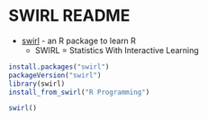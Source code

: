 # SWIRL README

- [swirl](https://swirlstats.com/students.html) - an R package to learn R
  - SWIRL = Statistics With Interactive Learning

```r
install.packages("swirl")
packageVersion("swirl")
library(swirl)
install_from_swirl("R Programming")

swirl()
```
